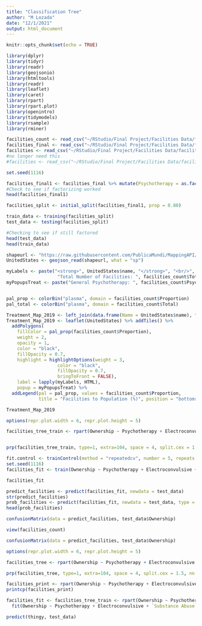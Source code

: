 ---
title: "Classification Tree"
author: "M Lozada"
date: "12/1/2021"
output: html_document
---

```{r setup, include=FALSE}
knitr::opts_chunk$set(echo = TRUE)
```

```{r libraries and data}
library(dplyr)
library(tidyr)
library(readr)
library(geojsonio)
library(htmltools)
library(readr)
library(leaflet)
library(caret)
library(rpart)
library(rpart.plot)
library(openintro)
library(tidymodels)
library(rsample)
library(rminer)

facilities_count <- read_csv("~/RStudio/Final Project/Facilities Data/facilities_final.csv")
facilities_final <- read_csv("~/RStudio/Final Project/Facilities Data/final.csv")
facilities <- read_csv("~/RStudio/Final Project/Facilities Data/facilities.csv")
#no longer need this
#facilities <- read_csv("~/RStudio/Final Project/Facilities Data/facilities.csv")
```

```{r training}
set.seed(1116)

facilities_final1 <- facilities_final %>% mutate(Psychotherapy = as.factor(facilities_final$Psychotherapy)) %>% mutate(Electroconvulsive = as.factor(facilities_final$Electroconvulsive)) %>% mutate(`Substance Abuse` = as.factor(facilities_final$`Substance Abuse`)) %>% mutate(Emergency = as.factor(facilities_final$Emergency)) %>% mutate(`Alzheimer's or Dementia` = as.factor(facilities_final$`Alzheimer's or Dementia`)) %>% mutate(`Eating Disorder` = as.factor(facilities_final$`Eating Disorder`)) %>% mutate(PTSD = as.factor(facilities_final$PTSD)) %>% mutate(Ownership = as.factor(facilities_final$Ownership))
#Check to see if factorizing worked
head(facilities_final1)

facilities_split <- initial_split(facilities_final1, prop = 0.80)

train_data <- training(facilities_split)
test_data <- testing(facilities_split)

#Checking to see if still factored
head(test_data)
head(train_data)
```

```{r Map Code (need dataset called facilities_count that has total counts for ecah category by state, proportional values, etc)}

shapeurl <- "https://raw.githubusercontent.com/PublicaMundi/MappingAPI/master/data/geojson/us-states.json"
UnitedStates <- geojson_read(shapeurl, what = "sp")

myLabels <- paste("<strong>", UnitedStates$name, "</strong>", "<br/>", 
                   "Total Number of Facilities: ", facilities_count$Total)
myPopupsTreat <- paste("General Psychotherapy: ", facilities_count$Psychotherapy, "<br/>", "Electroconvulsion Therapy: ", facilities_count$Electroconvulsive, "<br/>", "Substance Abuse Therapy: ", facilities_count$`Substance Abuse`, "<br/>", "Emergency Services: ", facilities_count$Emergency, "<br/>", "Alzheimer's or Dementia Treatment: ", facilities_count$`Alzheimer's or Dementia`, "<br/>", "Eating Disorder Treatment: ", facilities_count$`Eating Disorder`, "<br/>", "PTSD Treatment: ", facilities_count$PTSD, "<br/>", "Private For-Profit: ", facilities_count$`Private For-Profit`, "<br/>", "Private Non-Profit: ", facilities_count$`Private Non-Profit`, "<br/>", "Public: ", facilities_count$Public)


pal_prop <- colorBin("plasma", domain = facilities_count$Proportion)
pal_total <- colorBin("plasma", domain = facilities_count$Total)

Treatment_Map_2019 <- left_join(data.frame(Name = UnitedStates$name), facilities_count, by = c("Name" = "State"))
Treatment_Map_2019 <- leaflet(UnitedStates) %>% addTiles() %>% 
  addPolygons(
    fillColor = pal_prop(facilities_count$Proportion), 
    weight = 2,
    opacity = 1,
    color = "black",
    fillOpacity = 0.7,
    highlight = highlightOptions(weight = 3,
                   color = "black",
                   fillOpacity = 0.7,
                   bringToFront = FALSE),
    label = lapply(myLabels, HTML), 
    popup = myPopupsTreat) %>% 
  addLegend(pal = pal_prop, values = facilities_count$Proportion,
            title = "Facilities to Population (%)", position = "bottomright")

Treatment_Map_2019
```

```{r model code}
options(repr.plot.width = 6, repr.plot.height = 5)

facilities_tree_train <- rpart(Ownership ~ Psychotherapy + Electroconvulsive + `Substance Abuse` + Emergency + `Alzheimer's or Dementia` + `Eating Disorder` + PTSD, cp = 0.001, maxdepth = 7, minbucket = 5, method = "class", data = train_data)


prp(facilities_tree_train, type=1, extra=104, space = 4, split.cex = 1.5, nn.border.col = 1)

```

```{r test}

fit.control <- trainControl(method = "repeatedcv", number = 5, repeats = 10)
set.seed(1116)
facilities_fit <- train(Ownership ~ Psychotherapy + Electroconvulsive + `Substance Abuse` + Emergency + `Alzheimer's or Dementia` + `Eating Disorder` + PTSD, data = train_data, method = "multinom", trControl = fit.control, trace = FALSE)

facilities_fit

predict_facilities <- predict(facilities_fit, newdata = test_data)
str(predict_facilities)
prob_facilities <- predict(facilities_fit, newdata = test_data, type = "prob")
head(prob_facilities)

confusionMatrix(data = predict_facilities, test_data$Ownership)

```

```{r confusion matrix}
view(facilities_count)
```

```{r predict}

confusionMatrix(data = predict_facilities, test_data$Ownership)

```


```{r full data tree}
options(repr.plot.width = 6, repr.plot.height = 5)

facilities_tree <- rpart(Ownership ~ Psychotherapy + Electroconvulsive + `Substance Abuse` + Emergency + `Alzheimer's or Dementia` + `Eating Disorder` + PTSD, cp = 0.001, maxdepth = 7, minbucket = 5, method = "class", data = facilities_final) %>% prune(facilities_tree, cp = .002)

prp(facilities_tree, type=1, extra=104, space = 4, split.cex = 1.5, nn.border.col = 1)

```

```{r }
facilities_print <- rpart(Ownership ~ Psychotherapy + Electroconvulsive + `Substance Abuse` + Emergency + `Alzheimer's or Dementia` + `Eating Disorder` + PTSD, method = "class", data = train_data)
printcp(facilities_print)
```

```{r original}


facilities_fit <- facilities_tree_train <- rpart(Ownership ~ Psychotherapy + Electroconvulsive + `Substance Abuse` + Emergency + `Alzheimer's or Dementia` + `Eating Disorder` + PTSD, cp = 0.001, maxdepth = 7, minbucket = 5, method = "class", data = train_data) %>% prune(facilities_tree_train, cp = .002) %>% 
  fit(Ownership ~ Psychotherapy + Electroconvulsive + `Substance Abuse` + Emergency + `Alzheimer's or Dementia` + `Eating Disorder` + PTSD, data = train_data)

predict(thingy, test_data)

```